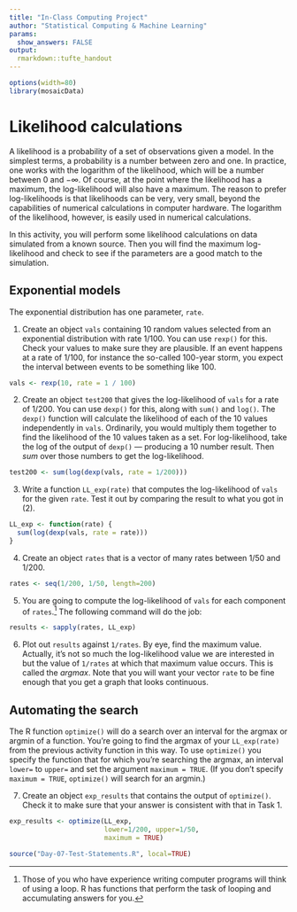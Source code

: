```yaml
---
title: "In-Class Computing Project"
author: "Statistical Computing & Machine Learning"
params:
  show_answers: FALSE
output: 
  rmarkdown::tufte_handout
---
```


```r
options(width=80)
library(mosaicData)
```

# Likelihood calculations

A likelihood is a probability of a set of observations given a model. In the simplest terms, a probability is a number between zero and one.  In practice, one works with the logarithm of the likelihood, which will be a number between 0 and $-\infty$.  Of course, at the point where the likelihood has a maximum, the log-likelihood will also have a maximum. The reason to prefer log-likelihoods is that likelihoods can be very, very small, beyond the capabilities of numerical calculations in computer hardware.  The logarithm of the likelihood, however, is easily used in numerical calculations.  

In this activity, you will perform some likelihood calculations on data simulated from a known source. Then you will find the maximum log-likelihood and check to see if the parameters are a good match to the simulation.


## Exponential models

The exponential distribution has one parameter, `rate`.

1. Create an object `vals` containing 10 random values selected from an exponential distribution with rate $1/100$.  You can use `rexp()` for this.  Check your values to make sure they are plausible.  If an event happens at a rate of $1/100$, for instance the so-called 100-year storm, you expect the interval between events to be something like 100.

```r
vals <- rexp(10, rate = 1 / 100)
```

2. Create an object `test200` that gives the log-likelihood of `vals` for a rate of $1/200$.  You can use `dexp()` for this, along with `sum()` and `log()`. The `dexp()` function will calculate the likelihood of each of the 10 values independently in `vals`.  Ordinarily, you would multiply them together to find the likelihood of the 10 values taken as a set.  For log-likelihood, take the log of the output of `dexp()` --- producing a 10 number result. Then *sum* over those numbers to get the log-likelihood.

```r
test200 <- sum(log(dexp(vals, rate = 1/200)))
```

3. Write a function `LL_exp(rate)` that computes the log-likelihood of `vals` for the given `rate`.  Test it out by comparing the result to what you got in (2).

```r
LL_exp <- function(rate) {
  sum(log(dexp(vals, rate = rate)))
}
```

4. Create an object `rates` that is a vector of many rates between 1/50 and 1/200. 

```r
rates <- seq(1/200, 1/50, length=200)
```

\newpage

5. You are going to compute the log-likelihood of `vals` for each component of `rates`.^[Those of you who have experience writing computer programs will think of using a loop. R has functions that perform the task of looping and accumulating answers for you.] The following command will do the job:
```r
results <- sapply(rates, LL_exp)
```

6. Plot out `results` against `1/rates`.  By eye, find the maximum value.  Actually, it's not so much the log-likelihood value we are interested in but the value of `1/rates` at which that maximum value occurs.  This is called the *argmax*.
    Note that you will want your vector `rate` to be fine enough that you get a graph that looks continuous.

## Automating the search

The R function `optimize()` will do a search over an interval for the argmax or argmin of a function. You're going to find the argmax of your `LL_exp(rate)` from the previous activity function in this way. To use `optimize()` you specify the function that for which you're searching the argmax, an interval `lower=` to `upper=` and set the argument `maximum = TRUE`. (If you don't specify `maximum = TRUE`, `optimize()` will search for an argmin.)

7. Create an object `exp_results` that contains the output of `optimize()`.  Check it to make sure that your answer is consistent with that in Task 1.

```r
exp_results <- optimize(LL_exp, 
                        lower=1/200, upper=1/50,
                        maximum = TRUE)
```

```r
source("Day-07-Test-Statements.R", local=TRUE)
```
